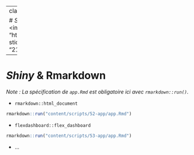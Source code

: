 
---
class: part-slide

# <i class="glow">Shiny</i> & Rmarkdown<br><img src = "https://raw.githubusercontent.com/rstudio/hex-stickers/master/SVG/rmarkdown.svg", width = "216px" />

---

# <i class="glow">Shiny</i> & Rmarkdown

_Note : La spécification de `app.Rmd` est obligatoire ici avec `rmarkdown::run()`._

* `rmarkdown::html_document`
    
```r
rmarkdown::run("content/scripts/52-app/app.Rmd")
```

* `flexdashboard::flex_dashboard`
    
```r
rmarkdown::run("content/scripts/53-app/app.Rmd")
```

* ...
